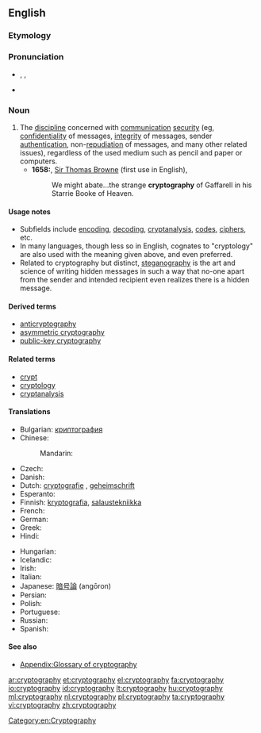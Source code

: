==English==
{{wikipedia}}

===Etymology===
{{confix|crypto|graphy}}

===Pronunciation===
* {{enPR|krĭptŏgʹrəfē}}, {{IPA|[kɹ̥ɪpˈtʰɒɡɹəfiː]|/kɹɪpˈtɒɡ.ɹə.fi/}}, {{X-SAMPA|[kr\_0Ip"t_hQgr\@fi:]|/kr\Ip.tQg.r\@.fi/}}
* {{rhymes|ɒɡrəfiː}}

===Noun===
{{en-noun|-|cryptographies}}

# The [[discipline]] concerned with [[communication]] [[security]] (eg, [[confidentiality]] of messages, [[integrity]] of messages, sender [[authentication]], non-[[repudiation]] of messages, and many other related issues), regardless of the used medium such as pencil and paper or computers.
#* '''1658:''', [[w:Thomas Browne|Sir Thomas Browne]] (first use in English),
#*: We might abate...the strange '''cryptography''' of Gaffarell in his Starrie Booke of Heaven.

====Usage notes====
* Subfields include [[encode|encoding]], [[decode|decoding]], [[cryptanalysis]], [[code]]s, [[cipher]]s, etc.
* In many languages, though less so in English, cognates to "cryptology" are also used with the meaning given above, and even preferred.
* Related to cryptography but distinct, [[steganography]] is the art and science of writing hidden messages in such a way that no-one apart from the sender and intended recipient even realizes there is a hidden message.

====Derived terms====
* [[anticryptography]]
* [[asymmetric cryptography]]
* [[public-key cryptography]]

====Related terms====
* [[crypt]]
* [[cryptology]]
* [[cryptanalysis]]

====Translations====
{{trans-top|discipline concerned with communication security}}
* Bulgarian: [[криптография]] {{f}}
* Chinese:
*: Mandarin: {{t|cmn|密碼學}}
* Czech: {{t-|cs|kryptografie|f}}
* Danish: {{t-|da|kryptografi}}
* Dutch: [[cryptografie]] {{n}}, [[geheimschrift]] {{f}}
* Esperanto: {{t-|eo|kriptografio}}
* Finnish: [[kryptografia]], [[salaustekniikka]]
* French: {{t+|fr|cryptographie|f}}
* German: {{t+|de|Kryptographie|f}}
* Greek: {{t+|el|κρυπτογραφία|f|tr=kryptografía}}
* Hindi: {{t-|hi|गूढ़लेखन|m|tr=gudalekhan}}
{{trans-mid}}
* Hungarian: {{t+|hu|kriptográfia}}
* Icelandic: {{t-|is|dulritunarfræði|f}}
* Irish: {{t|ga|cripteagrafaíocht|f}}
* Italian: {{t+|it|crittografia|f}}
* Japanese: [[暗号論]] (angōron)
* Persian: {{t-|fa|رمزنگاری|tr=ramz-negâri|sc=fa-Arab}}
* Polish: {{t-|pl|kryptografia|f}}
* Portuguese: {{t+|pt|criptografia|f}}
* Russian: {{t+|ru|криптография|f|sc=Cyrl|tr=kriptográfija}}
* Spanish: {{t+|es|criptografía|f}}
{{trans-bottom}}

====See also====
* [[Appendix:Glossary of cryptography]]

[[Category:en:Cryptography]]

[[ar:cryptography]]
[[et:cryptography]]
[[el:cryptography]]
[[fa:cryptography]]
[[io:cryptography]]
[[id:cryptography]]
[[lt:cryptography]]
[[hu:cryptography]]
[[ml:cryptography]]
[[nl:cryptography]]
[[pl:cryptography]]
[[ta:cryptography]]
[[vi:cryptography]]
[[zh:cryptography]]